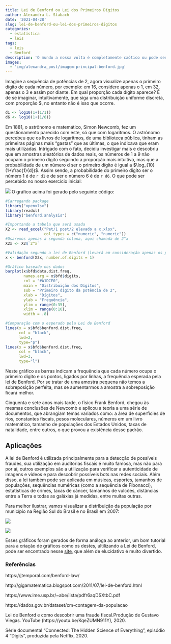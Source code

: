 ```yaml
---
title: Lei de Benford ou Lei dos Primeiros Dígitos
author: Alexandra L. Stabach
date: '2021-04-28'
slug: lei-de-benford-ou-lei-dos-primeiros-digitos
categories:
  - estatística
  - leis
tags:
  - leis
  - Benford
description: 'O mundo a nossa volta é completamente caótico ou pode ser facilmente compreentido por regras simples? A Lei de Benford encontra uma certa ordem em meio a aleatoriedade dos dados.'
images:
  - 'img/alexandra_post/imagem-principal-benford.jpg'
---
```

Imagine a sequência de potências de 2, agora visualize apenas o primeiro dígito de cada número, por exemplo: em 16, considere apenas o 1, em 32, apenas o 3 e assim por diante. Em qual proporção cada dígito aparece? É de se imaginar, intuitivamente, que siga uma distribuição uniforme discreta, com proporção $\frac{1}{9}, no entanto não é isso que ocorre.

```r
d1 <- log10(1+(1/1))
d6 <- log10(1+(1/6))
```

Em 1881, o astrônomo e matemático, Simon Newcomb, fez um questionamento parecido com este, só que com logaritmos. O astrônomo percebeu que os livros de logaritmos, de uma biblioteca pública, tinham as primeiras páginas mais “gastas” que as últimas, o que indicava que eram mais utilizadas. Intrigado com o fato, decidiu investigar mais e descobriu que em amostras aleatórios de dados reais, os números de 1 a 9 não ocupam o primeiro dígito seguindo a proporção mais intuitiva, mas que a probabilidade de um número d ser o primeiro dígito é igual a $\log_{10} (1+\frac{1}{d})$. Assim sendo, a probabilidade do primeiro dígito ser o número 1 é de `r d1` e de ser o número 6 é de `r d6`. O que pode ser percebido no nosso exercício inicial:

![](images/distribuicao-do-primeiro-digito-da-potencia-de-2.png)
O gráfico acima foi gerado pelo seguinte código:

```r
#Carregando package
library("openxlsx")
library(readxl)
library("benford.analysis")

#Importando a tabela que será usada
X2 <- read_excel("Pet/1 post/2 elevado a x.xlsx", 
                 col_types = c("numeric", "numeric"))
#Usaremos apenas a segunda coluna, aqui chamada de 2^x
X2x <- X2$`2^x`

#Validação segundo a lei de Benford (levará em consideração apenas os primeiros dígitos)
x <- benford(X2x, number.of.digits = 1)

#Gráfico baseado nos dados
barplot(x$bfd$data.dist.freq,
        names.arg = x$bfd$digits,
        col = "#A1DCF0",                
        main = "Distribuição dos Dígitos",
        sub = "Primeiro dígito da potência de 2",
        xlab = "Dígitos",                
        ylab = "Frequência",                   
        ylim = range(0:35),            
        xlim = range(0:10),              
        width = .8)

#Comparação com o esperado pela Lei de Benford
lines(x = x$bfd$benford.dist.freq,   
      col = "black",                     
      lwd=2,                        
      type="p") 
lines(x = x$bfd$benford.dist.freq,   
      col = "black",                     
      lwd=3,                        
      type="l") 
```


Neste gráfico as barras indicam a frequência que cada número ocupa o primeiro dígito e os pontos, ligados por linhas, a frequência esperada pela lei de Benford. Por se tratar de uma amostra pequena não temos a sobreposição perfeita, mas se aumentarmos a amostra a sobreposição ficará melhor.

Cinquenta e sete anos mais tarde, o físico Frank Benford, chegou às mesmas conclusões de Newcomb e aplicou a teoria a uma série de documentos, que abrangiam temas variados como: a área de superfícies de rios, constantes fiscais, pesos moleculares, números em um livro matemático, tamanho de populações dos Estados Unidos, taxas de natalidade, entre outros, o que provou a existência desse padrão.

## Aplicações

A lei de Benford é utilizada principalmente para a detecção de possíveis fraudes, sua utilização em auditorias fiscais é muito famosa, mas não para por aí, outros exemplos são a utilização para verificar a autenticidade de imagens e vídeos e para descobrir possíveis bots nas redes sociais. Além disso, a lei também pode ser aplicada em músicas, esportes, tamanhos de populações, sequências numéricas (como a sequência de Fibonacci), estatísticas de crimes, taxas de câncer, tamanhos de vulcões, distâncias entre a Terra e todas as galáxias já medidas, entre muitas outras. 
  
Para melhor ilustrar, vamos visualizar a distribuição da população por município na Região Sul do Brasil e no Brasil em 2007:

![](images/distribuicao-do-primeiro-digito-no-numero-de-habitantes-por-municipio-na-regiao-sul.png)

![](images/distribucao-do-primeiro-digito-do-numero-de-habitantes-por-municipio-no-brasil.png)

Esses gráficos foram gerados de forma análoga ao anterior, um bom tutorial para a criação de gráficos como os destes, ultilizando a Lei de Benford, pode ser encontrado nesse [site](https://jtemporal.com/benford-law/), que além de elucidativo é muito divertido. 

### Referências

https://jtemporal.com/benford-law/

http://gigamatematica.blogspot.com/2011/07/lei-de-benford.html

https://www.ime.usp.br/~abe/lista/pdfr6aqDSXtbC.pdf

https://dados.gov.br/dataset/cm-contagem-da-populacao

Lei de Benford e como descobrir uma fraude fiscal.Produção de Gustavo Viegas. YouTube (https://youtu.be/KqeZUMN911Y), 2020.

Série documental "Connected: The Hidden Science of Everything", episódio 4 “Digits”, produzida pela Netflix, 2020.